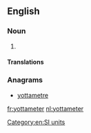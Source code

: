 ==English==

===Noun===
{{en-noun}}

# {{alternative spelling of|yottametre|from=US|lang=en}}

====Translations====
{{trans-see|yottametre}}

===Anagrams===
* [[yottametre#English|yottametre]]

[[Category:en:SI units]]

[[fr:yottameter]]
[[nl:yottameter]]